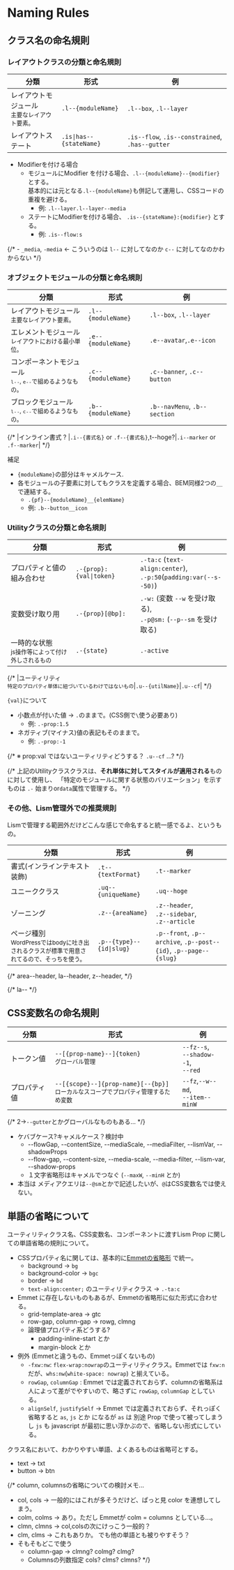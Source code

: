# Naming Rules

## クラス名の命名規則

### レイアウトクラスの分類と命名規則


|分類|形式|例|
|---|---|---|
|レイアウトモジュール<br /><small>主要なレイアウト要素。</small>|`.l--{moduleName}`|`.l--box`, `.l--layer`|
|レイアウトステート|`.is\|has--{stateName}`|`.is--flow`, `.is--constrained`, `.has--gutter`|


- Modifierを付ける場合
	- モジュールにModifier を付ける場合、`.l--{moduleName}--{modifier}` とする。  
	基本的には元となる`.l--{moduleName}`も併記して運用し、CSSコードの重複を避ける。
		- 例: `.l--layer.l--layer--media`
	- ステートにModifierを付ける場合、 `.is--{stateName}:{modifier}` とする。
		- 例: `.is--flow:s`

{/* - `_media`, `-media`  ← こういうのは `l--` に対してなのか `c--` に対してなのかわからない */}

### オブジェクトモジュールの分類と命名規則

|分類|形式|例|
|---|---|---|
|レイアウトモジュール<br /><small>主要なレイアウト要素。</small>|`.l--{moduleName}`|`.l--box`, `.l--layer`|
|エレメントモジュール<br /><small>レイアウトにおける最小単位。</small>|`.e--{moduleName}`|`.e--avatar`,`.e--icon`|
|コンポーネントモジュール<br /><small>`l--`, `e--`で組めるようなもの。</small>|`.c--{moduleName}`|`.c--banner`, `.c--button`|
|ブロックモジュール<br /><small>`l--`, `c--`で組めるようなもの。</small>|`.b--{moduleName}`|`.b--navMenu`, `.b--section`|

{/* |インライン書式 ? |`.i--{書式名}` or `.f--{書式名}`,t--hoge?|`.i--marker` or `.f--marker`| */}

補足

- `{moduleName}`の部分はキャメルケース.
- 各モジュールの子要素に対してもクラスを定義する場合、BEM同様2つの`__`で連結する。
	- `.{pf}--{moduleName}__{elemName}`
	- 例: `.b--button__icon`


### Utilityクラスの分類と命名規則

|分類|形式|例|
|---|---|---|
|プロパティと値の組み合わせ|`.-{prop}:{val\|token}`|`.-ta:c` (`text-align:center`), <br /> `.-p:50`(`padding:var(--s--50)`)|
|変数受け取り用|`.-{prop}[@bp]:`|`.-w:` (変数 `--w` を受け取る), <br />`.-p@sm:` (`--p--sm` を受け取る)|
|一時的な状態<br /><small>js操作等によって付け外しされるもの</small>|`.-{state}`|`.-active`|

{/* |ユーティリティ<br /><small>特定のプロパティ単体に紐づいているわけではないもの</small>|`.u--{utilName}`|`.u--cf`| */}

`{val}`について

- 小数点が付いた値 → `.`のままで。(CSS側で`\`使う必要あり)
	- 例: `.-prop:1.5`
- ネガティブ(マイナス)値の表記もそのままで。
	- 例: `.-prop:-1`

{/* ※ prop:val ではないユーティリティどうする？ `.u--cf` ...? */}


{/* <Alert preset='point'>
上記のUtilityクラスクラスは、**それ単体に対してスタイルが適用される**ものに対して使用し、
「特定のモジュールに関する状態のバリエーション」を示すものは `.-` 始まりor`data`属性で管理する。
</Alert> */}



### その他、Lism管理外での推奨規則

Lismで管理する範囲外だけどこんな感じで命名すると統一感でるよ、というもの。

|分類|形式|例|
|---|---|---|
|書式(インラインテキスト装飾)|`.t--{textFormat}`|`.t--marker`|
|ユニーククラス|`.uq--{uniqueName}`|`.uq--hoge`|E
|ゾーニング|`.z--{areaName}`|`.z--header`,<br />`.z--sidebar`,<br />`.z--article`|
|ページ種別<br /><small>WordPressではbodyに吐き出されるクラスが標準で用意されてるので、そっちを使う。</small>|`.p--{type}--{id\|slug}`|`.p--front`, `.p--archive`, `.p--post--{id}`, `.p--page--{slug}`|

{/* area--header, la--header, z--header, */}

{/* la-- */}

## CSS変数名の命名規則

|分類|形式|例|
|---|---|---|
|トークン値|`--[{prop-name}--]{token}`<br/><small>グローバル管理</small>|`--fz--s`,<br />`--shadow--1`,<br />`--red`|
|プロパティ値|`--[{scope}--]{prop-name}[--{bp}]`<br/><small>ローカルなスコープでプロパティ管理するため変数</small>|`--fz`,`--w--md`,<br />`--item--minW`|


{/* 2→`--gutter`とかグローバルなものもある... */}


- ケバブケース?キャメルケース？<MemoBadge>検討中</MemoBadge>
	- --flowGap, --contentSize, --mediaScale, --mediaFilter, --lismVar, --shadowProps
	- --flow-gap, --content-size, --media-scale, --media-filter, --lism-var, --shadow-props
	- １文字省略形はキャメルでつなぐ (`--maxW`, `--minH` とか)
- 本当は メディアクエリは`--@sm`とかで記述したいが、`@`はCSS変数名では使えない。


## 単語の省略について

ユーティリティクラス名、CSS変数名、コンポーネントに渡すLism Prop に関しての単語省略の規則について。

- CSSプロパティ名に関しては、基本的に[Emmetの省略形](https://docs.emmet.io/cheat-sheet/) で統一。
	- background → `bg`
	- background-color → `bgc`
	- border → `bd`
	- `text-align:center;` のユーティリティクラス → `.-ta:c`
- Emmet に存在しないものもあるが、Emmetの省略形に似た形式に合わせる。
	- grid-template-area → gtc
	- row-gap, column-gap → rowg, clmng
	- 論理値プロパティ系どうする?
		- padding-inline-start とか
		- margin-block とか
- 例外 (Emmetと違うもの、Emmetっぽくないもの)
	- `-fxw:nw`: `flex-wrap:nowrap`のユーティリティクラス。Emmetでは `fxw:n`だが、`whs:nw`(`white-space: nowrap`) と揃えている。
	- `rowGap`, `columnGap` : Emmet では定義されておらず、columnの省略系は人によって差がでやすいので、略さずに `rowGap`, `columnGap` としている。
	- `alignSelf`, `justifySelf` → Emmet では定義されておらず、それっぽく省略すると `as`, `js` とか になるが `as` は 別途 Prop で使って被ってしまうし `js` も javascript が最初に思い浮かぶので、省略しない形式にしている。


クラス名において、わかりやすい単語、よくあるものは省略可とする。

- text → txt
- button → btn

{/* <Box d="n">
column, columnsの省略についての検討メモ...
- col, cols → 一般的にはこれが多そうだけど、ぱっと見 color を連想してしまう。
- colm, colms → あり。ただし Emmetが colm = columns としている...。
- clmn, clmns → col,colsの次にけっこう一般的？
- clm, clms → これもありか。 でも他の単語とも被りやすそう？
- そもそもどこで使う
	- column-gap → clmng? colmg? clmg?
	- Columnsの列数指定 cols? clms? clmns?
</Box> */}
